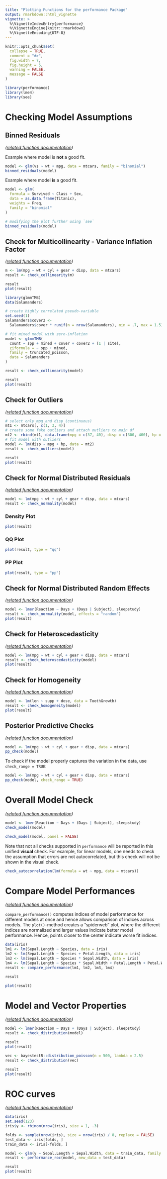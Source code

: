 ```yaml
---
title: "Plotting Functions for the performance Package"
output: rmarkdown::html_vignette
vignette: >
  %\VignetteIndexEntry{performance}
  %\VignetteEngine{knitr::rmarkdown}
  %\VignetteEncoding{UTF-8}
---
```


```r
knitr::opts_chunk$set(
  collapse = TRUE,
  comment = "#>",
  fig.width = 7,
  fig.height = 5,
  warning = FALSE,
  message = FALSE
)
```

```r
library(performance)
library(lme4)
library(see)
```

# Checking Model Assumptions

## Binned Residuals

_([related function documentation](https://easystats.github.io/performance/reference/binned_residuals.html))_

Example where model is **not** a good fit.

```r
model <- glm(vs ~ wt + mpg, data = mtcars, family = "binomial")
binned_residuals(model)
```

Example where model **is** a good fit.

```r
model <- glm(
  formula = Survived ~ Class + Sex,
  data = as.data.frame(Titanic),
  weights = Freq,
  family = "binomial"
)

# modifying the plot further using `see`
binned_residuals(model)
```

## Check for Multicollinearity - Variance Inflation Factor

_([related function
documentation](https://easystats.github.io/performance/reference/check_collinearity.html))_

```r
m <- lm(mpg ~ wt + cyl + gear + disp, data = mtcars)
result <- check_collinearity(m)

result
plot(result)
```

```r
library(glmmTMB)
data(Salamanders)

# create highly correlated pseudo-variable
set.seed(1)
Salamanders$cover2 <-
  Salamanders$cover * runif(n = nrow(Salamanders), min = .7, max = 1.5)

# fit mixed model with zero-inflation
model <- glmmTMB(
  count ~ spp + mined + cover + cover2 + (1 | site),
  ziformula = ~ spp + mined,
  family = truncated_poisson,
  data = Salamanders
)

result <- check_collinearity(model)

result
plot(result)
```

## Check for Outliers

_([related function documentation](https://easystats.github.io/performance/reference/check_outliers.html))_

```r
# select only mpg and disp (continuous)
mt1 <- mtcars[, c(1, 3, 4)]
# create some fake outliers and attach outliers to main df
mt2 <- rbind(mt1, data.frame(mpg = c(37, 40), disp = c(300, 400), hp = c(110, 120)))
# fit model with outliers
model <- lm(disp ~ mpg + hp, data = mt2)
result <- check_outliers(model)

result
plot(result)
```

## Check for Normal Distributed Residuals

_([related function documentation](https://easystats.github.io/performance/reference/check_normality.html))_

```r
model <- lm(mpg ~ wt + cyl + gear + disp, data = mtcars)
result <- check_normality(model)
```

### Density Plot

```r
plot(result)
```

### QQ Plot

```r
plot(result, type = "qq")
```

### PP Plot

```r
plot(result, type = "pp")
```

## Check for Normal Distributed Random Effects

_([related function documentation](https://easystats.github.io/performance/reference/check_normality.html))_

```r
model <- lmer(Reaction ~ Days + (Days | Subject), sleepstudy)
result <- check_normality(model, effects = "random")
plot(result)
```

## Check for Heteroscedasticity

_([related function documentation](https://easystats.github.io/performance/reference/check_heteroscedasticity.html))_

```r
model <- lm(mpg ~ wt + cyl + gear + disp, data = mtcars)
result <- check_heteroscedasticity(model)
plot(result)
```

## Check for Homogeneity

_([related function documentation](https://easystats.github.io/performance/reference/check_homogeneity.html))_

```r
model <- lm(len ~ supp + dose, data = ToothGrowth)
result <- check_homogeneity(model)
plot(result)
```

## Posterior Predictive Checks

_([related function documentation](https://easystats.github.io/performance/reference/pp_check.html))_

```r
model <- lm(mpg ~ wt + cyl + gear + disp, data = mtcars)
pp_check(model)
```

To check if the model properly captures the variation in the data, use
`check_range = TRUE`:

```r
model <- lm(mpg ~ wt + cyl + gear + disp, data = mtcars)
pp_check(model, check_range = TRUE)
```

# Overall Model Check

_([related function documentation](https://easystats.github.io/performance/reference/check_model.html))_

```r
model <- lmer(Reaction ~ Days + (Days | Subject), sleepstudy)
check_model(model)
```

```r
check_model(model, panel = FALSE)
```

Note that not all checks supported in `performance` will be reported in this
unified **visual** check. For example, for linear models, one needs to check the
assumption that errors are not autocorrelated, but this check will not be shown
in the visual check.

```r
check_autocorrelation(lm(formula = wt ~ mpg, data = mtcars))
```

# Compare Model Performances

_([related function documentation](https://easystats.github.io/performance/reference/model_performance.html))_

`compare_performance()` computes indices of model performance for different
models at once and hence allows comparison of indices across models. The
`plot()`-method creates a "spiderweb" plot, where the different indices are
normalized and larger values indicate better model performance. Hence, points
closer to the center indicate worse fit indices.

```r
data(iris)
lm1 <- lm(Sepal.Length ~ Species, data = iris)
lm2 <- lm(Sepal.Length ~ Species + Petal.Length, data = iris)
lm3 <- lm(Sepal.Length ~ Species * Sepal.Width, data = iris)
lm4 <- lm(Sepal.Length ~ Species * Sepal.Width + Petal.Length + Petal.Width, data = iris)
result <- compare_performance(lm1, lm2, lm3, lm4)

result

plot(result)
```

# Model and Vector Properties

_([related function documentation](https://easystats.github.io/performance/reference/check_distribution.html))_

```r
model <- lmer(Reaction ~ Days + (Days | Subject), sleepstudy)
result <- check_distribution(model)

result
plot(result)
```

```r
vec <- bayestestR::distribution_poisson(n = 500, lambda = 2.5)
result <- check_distribution(vec)

result
plot(result)
```

# ROC curves

_([related function documentation](https://easystats.github.io/performance/reference/performance_roc.html))_

```r
data(iris)
set.seed(123)
iris$y <- rbinom(nrow(iris), size = 1, .3)

folds <- sample(nrow(iris), size = nrow(iris) / 8, replace = FALSE)
test_data <- iris[folds, ]
train_data <- iris[-folds, ]

model <- glm(y ~ Sepal.Length + Sepal.Width, data = train_data, family = "binomial")
result <- performance_roc(model, new_data = test_data)

result
plot(result)
```
